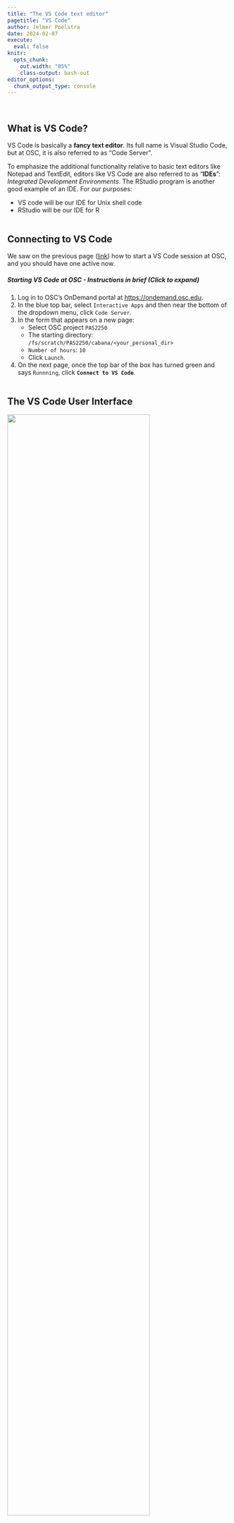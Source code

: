 ```yaml
---
title: "The VS Code text editor"
pagetitle: "VS Code"
author: Jelmer Poelstra
date: 2024-02-07
execute: 
  eval: false
knitr:
  opts_chunk:
    out.width: "85%"
    class-output: bash-out
editor_options: 
  chunk_output_type: console
---
```


<br>

## What is VS Code?

VS Code is basically a **fancy text editor**. Its full name is Visual Studio Code, but at OSC, it is also referred to as "Code Server".

To emphasize the additional functionality relative to basic text editors like Notepad and TextEdit, editors like VS Code are also referred to as "**IDEs**": *Integrated Development Environments*. The RStudio program is another good example of an IDE. For our purposes:

-   VS code will be our IDE for Unix shell code
-   RStudio will be our IDE for R

<hr style="height:1pt; visibility:hidden;" />

## Connecting to VS Code

We saw on the previous page ([link](01_osc.html#interactive-apps)) how to start a VS Code session at OSC, and you should have one active now.

::: {.callout-note collapse="true"}
##### Starting VS Code at OSC - Instructions in brief *(Click to expand)*

1.  Log in to OSC's OnDemand portal at <https://ondemand.osc.edu>.
2.  In the blue top bar, select `Interactive Apps` and then near the bottom of the dropdown menu, click `Code Server`.
3.  In the form that appears on a new page:
    -   Select OSC project `PAS2250`
    -   The starting directory: `/fs/scratch/PAS2250/cabana/<your_personal_dir>`
    -   `Number of hours`: `10`
    -   Click `Launch`.
4.  On the next page, once the top bar of the box has turned green and says `Runnning`, 
    click **`Connect to VS Code`**.
:::

<hr style="height:1pt; visibility:hidden;" />

## The VS Code User Interface

![](img/vscode-welcome_ed.png){fig-align="center" width="80%"}

#### Side bars

The **Activity Bar** (narrow side bar) on the far left has:

-   A {{< fa bars >}} ("hamburger menu"), which has menu items like `File` that you often find in a top bar.
-   A {{< fa cog >}} (cog wheel icon) in the bottom, through which you can mainly access *settings*.
-   Icons to toggle **(wide) Side Bar** options --- but we'll only use the default selection, the *Explorer* (file browser)

#### Editor pane and `Welcome` document

The main part of the VS Code is the **editor pane**. Here, we can open files like scripts and other types of text files, and images. (Whenever you open VS Code, an editor tab with a `Welcome` document is automatically opened. This provides some help and some shortcuts like to recently opened files and folders.)

#### Terminal (with a Unix shell)

{{< fa user-edit >}} **Open a terminal** by clicking   {{< fa bars >}}   =\> `Terminal` =\> `New Terminal`.

<hr style="height:1pt; visibility:hidden;" />

::: exercise
#### {{< fa user-edit >}} Exercise: Try a few color themes

1.  Access the "Color Themes" option by clicking <i class="fa fa-cog"></i> =\> `Color Theme`.
2.  Try out a few themes and see pick one you like!
:::

<br>

## A folder as a starting point

Conveniently, VS Code takes a specific directory as a **starting point in all parts of the program**:

-   In the file explorer in the side bar
-   In the terminal
-   When saving files in the editor pane.

_(If you need to switch folders, click   {{< fa bars >}}   =\>   `File`   =\>   `Open Folder`.)_

<hr style="height:1pt; visibility:hidden;" />

::: callout-tip
#### Some VS Code tips and tricks

-   **Resizing panes**\
    You can resize panes (the terminal, editor, and side bar) by hovering your cursor over the borders and then dragging.

-   **The Command Palette**\
    To access all the menu options that are available in VS Code, the so-called "Command Palette" can be handy, especially if you know what you are looking for. To access the Command Palette, click   <i class="fa fa-cog"></i>   and then `Command Palette` (or press <kbd>F1</kbd> or <kbd>Ctrl</kbd>/<kbd>⌘</kbd>+<kbd>Shift</kbd>+<kbd>P</kbd>).

-   **Keyboard shortcuts**\
    For a single-page PDF overview of keyboard shortcuts for your operating system:   {{< fa bars >}}   =\>   `Help`   =\>   `Keyboard Shortcut Reference`. (Or for direct links to these PDFs: [Windows](https://code.visualstudio.com/shortcuts/keyboard-shortcuts-windows.pdf) / [Mac](https://code.visualstudio.com/shortcuts/keyboard-shortcuts-macos.pdf) / [Linux](https://code.visualstudio.com/shortcuts/keyboard-shortcuts-linux.pdf).) A couple of useful keyboard shortcuts are highlighted below.
:::

::: {.callout-note collapse="true"}
#### Specific useful keyboard shortcuts *(Click to expand)*

Working with keyboard shortcuts for common operations can be a lot faster than using your mouse. Below are some useful ones for VS Code (for Mac, in some case, you'll have to replace <kbd>Ctrl</kbd> with <kbd>⌘</kbd>):

-   *Open a terminal*: <kbd>Ctrl</kbd>+<kbd>\`</kbd> (backtick) or <kbd>Ctrl</kbd>+<kbd>Shift</kbd>+<kbd>C</kbd>.

-   *Toggle between the terminal and the editor pane*: <kbd>Ctrl</kbd>+<kbd>\`</kbd> and <kbd>Ctrl</kbd>+<kbd>1</kbd>.

-   *Toggle the (wide) Side Bar*: <kbd>Ctrl</kbd>+<kbd>B</kbd>

-   *Line actions*:

    -   <kbd>Ctrl</kbd>+<kbd>X</kbd> / <kbd>C</kbd> will **cut/copy the entire line** where the cursor is, when nothing is selected (!)

    -   <kbd>Ctrl</kbd>+<kbd>Shift</kbd>+<kbd>K</kbd> will **delete a line**

    -   <kbd>Alt</kbd>+<kbd>⬆</kbd>/<kbd>⬇</kbd> will **move lines** up or down.

:::
